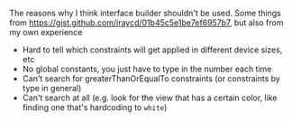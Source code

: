 The reasons why I think interface builder shouldn't be used. Some things from https://gist.github.com/iraycd/01b45c5e1be7ef6957b7, but also from my own experience

- Hard to tell which constraints will get applied in different device sizes, etc
- No global constants, you just have to type in the number each time
- Can't search for greaterThanOrEqualTo constraints (or constraints by type in general)
- Can't search at all (e.g. look for the view that has a certain color, like finding one that's hardcoding to `white`)
